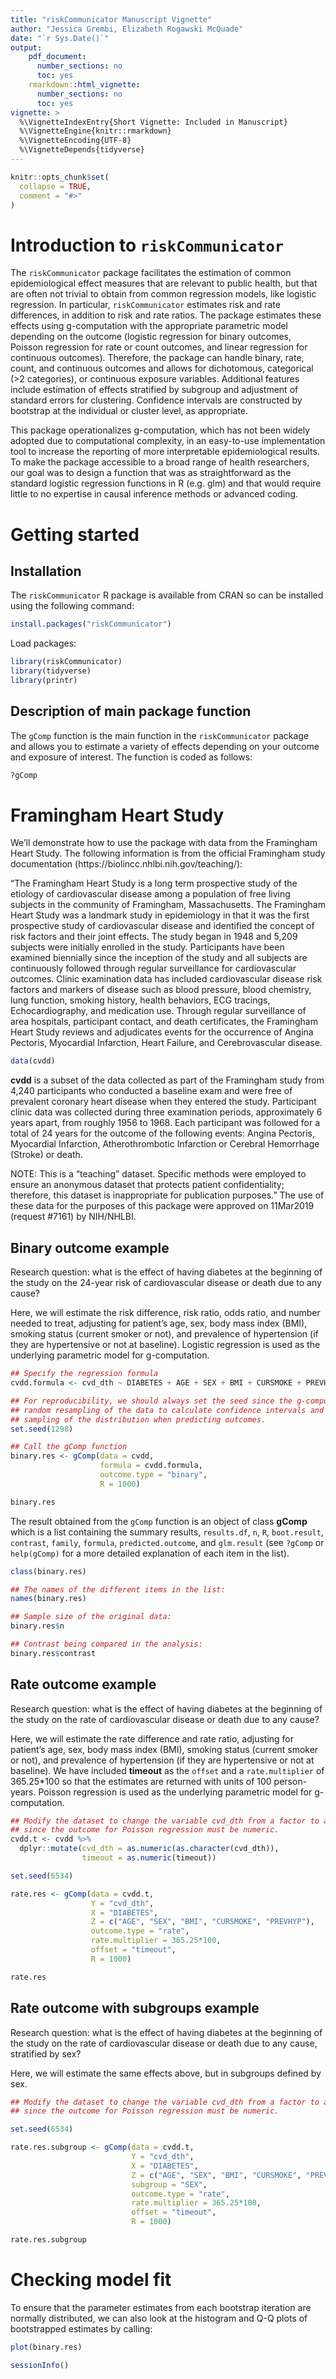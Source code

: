 ```yaml
---
title: "riskCommunicator Manuscript Vignette"
author: "Jessica Grembi, Elizabeth Rogawski McQuade"
date: "`r Sys.Date()`"
output: 
    pdf_document:
      number_sections: no
      toc: yes
    rmarkdown::html_vignette:
      number_sections: no
      toc: yes
vignette: >
  %\VignetteIndexEntry{Short Vignette: Included in Manuscript}
  %\VignetteEngine{knitr::rmarkdown}
  %\VignetteEncoding{UTF-8}
  %\VignetteDepends{tidyverse}
---
```


```r
knitr::opts_chunk$set(
  collapse = TRUE,
  comment = "#>"
)
```

# Introduction to `riskCommunicator`

The `riskCommunicator` package facilitates the estimation of common epidemiological effect measures that are relevant to public health, but that are often not trivial to obtain from common regression models, like logistic regression. In particular, `riskCommunicator` estimates risk and rate differences, in addition to risk and rate ratios. The package estimates these effects using g-computation with the appropriate parametric model depending on the outcome (logistic regression for binary outcomes, Poisson regression for rate or count outcomes, and linear regression for continuous outcomes). Therefore, the package can handle binary, rate, count, and continuous outcomes and allows for dichotomous, categorical (>2 categories), or continuous exposure variables. Additional features include estimation of effects stratified by subgroup and adjustment of standard errors for clustering. Confidence intervals are constructed by bootstrap at the individual or cluster level, as appropriate. 

This package operationalizes g-computation, which has not been widely adopted due to computational complexity, in an easy-to-use implementation tool to increase the reporting of more interpretable epidemiological results. To make the package accessible to a broad range of health researchers, our goal was to design a function that was as straightforward as the standard logistic regression functions in R (e.g. glm) and that would require little to no expertise in causal inference methods or advanced coding.


# Getting started

## Installation  

The `riskCommunicator` R package is available from CRAN so can be installed using the following command:
```r
install.packages("riskCommunicator")
```

Load packages:
```r
library(riskCommunicator)
library(tidyverse)
library(printr)
```

## Description of main package function

The `gComp` function is the main function in the `riskCommunicator` package and allows you to estimate a variety of effects depending on your outcome and exposure of interest. The function is coded as follows:

```r
?gComp
```

# Framingham Heart Study

We'll demonstrate how to use the package with data from the Framingham Heart Study. The following information is from the official Framingham study documentation (https://biolincc.nhlbi.nih.gov/teaching/):

"The Framingham Heart Study is a long term prospective study of the etiology of cardiovascular disease among a population of free living subjects in the community of Framingham, Massachusetts. The Framingham Heart Study was a landmark study in epidemiology in that it was the first prospective study of cardiovascular disease and identified the concept of risk factors and their joint effects. The study began in 1948 and 5,209 subjects were initially enrolled in the study. Participants have been examined biennially since the inception of the study and all subjects are continuously followed through regular surveillance for cardiovascular outcomes. Clinic examination data has included cardiovascular disease risk factors and markers of disease such as blood pressure, blood chemistry, lung function, smoking history, health behaviors, ECG tracings, Echocardiography, and medication use. Through regular surveillance of area hospitals, participant contact, and death certificates, the Framingham Heart Study reviews and adjudicates events for the occurrence of Angina Pectoris, Myocardial Infarction, Heart Failure, and Cerebrovascular disease.

```r
data(cvdd)
```

**cvdd** is a subset of the data collected as part of the Framingham study from 4,240 participants who conducted a baseline exam and were free of prevalent coronary heart disease when they entered the study.
Participant clinic data was collected during three examination periods, approximately 6 years apart, from roughly 1956 to 1968. Each participant was followed for a total of 24 years for the outcome of the following events: Angina Pectoris, Myocardial Infarction, Atherothrombotic Infarction or Cerebral Hemorrhage (Stroke) or death. 

NOTE: This is a "teaching" dataset. Specific methods were employed to ensure an anonymous dataset that protects patient confidentiality; therefore, this dataset is inappropriate for publication purposes." The use of these data for the purposes of this package were approved on 11Mar2019 (request #7161) by NIH/NHLBI.


## Binary outcome example

Research question: what is the effect of having diabetes at the beginning of the study on the 24-year risk of cardiovascular disease or death due to any cause? 

Here, we will estimate the risk difference, risk ratio, odds ratio, and number needed to treat, adjusting for patient's age, sex, body mass index (BMI), smoking status (current smoker or not), and prevalence of hypertension (if they are hypertensive or not at baseline). Logistic regression is used as the underlying parametric model for g-computation.

```r
## Specify the regression formula
cvdd.formula <- cvd_dth ~ DIABETES + AGE + SEX + BMI + CURSMOKE + PREVHYP

## For reproducibility, we should always set the seed since the g-computation uses  
## random resampling of the data to calculate confidence intervals and random  
## sampling of the distribution when predicting outcomes.
set.seed(1298)

## Call the gComp function
binary.res <- gComp(data = cvdd, 
                    formula = cvdd.formula, 
                    outcome.type = "binary", 
                    R = 1000)

binary.res
```

The result obtained from the `gComp` function is an object of class **gComp** which is a list containing the summary results, `results.df`, `n`, `R`, `boot.result`, `contrast`, `family`, `formula`, `predicted.outcome`, and `glm.result` (see `?gComp` or `help(gComp)` for a more detailed explanation of each item in the list).  

```r
class(binary.res)

## The names of the different items in the list: 
names(binary.res)

## Sample size of the original data:
binary.res$n 

## Contrast being compared in the analysis:
binary.res$contrast
```


## Rate outcome example

Research question: what is the effect of having diabetes at the beginning of the study on the rate of cardiovascular disease or death due to any cause? 

Here, we will estimate the rate difference and rate ratio, adjusting for patient's age, sex, body mass index (BMI), smoking status (current smoker or not), and prevalence of hypertension (if they are hypertensive or not at baseline). We have included **timeout** as the `offset` and a `rate.multiplier` of 365.25*100 so that the estimates are returned with units of 100 person-years. Poisson regression is used as the underlying parametric model for g-computation.


```r
## Modify the dataset to change the variable cvd_dth from a factor to a numeric variable  
## since the outcome for Poisson regression must be numeric.
cvdd.t <- cvdd %>%
  dplyr::mutate(cvd_dth = as.numeric(as.character(cvd_dth)),
                timeout = as.numeric(timeout))

set.seed(6534)

rate.res <- gComp(data = cvdd.t, 
                  Y = "cvd_dth", 
                  X = "DIABETES", 
                  Z = c("AGE", "SEX", "BMI", "CURSMOKE", "PREVHYP"), 
                  outcome.type = "rate", 
                  rate.multiplier = 365.25*100, 
                  offset = "timeout", 
                  R = 1000)

rate.res
```
  

## Rate outcome with subgroups example

Research question: what is the effect of having diabetes at the beginning of the study on the rate of cardiovascular disease or death due to any cause, stratified by sex? 

Here, we will estimate the same effects above, but in subgroups defined by sex.


```r
## Modify the dataset to change the variable cvd_dth from a factor to a numeric variable  
## since the outcome for Poisson regression must be numeric.

set.seed(6534)

rate.res.subgroup <- gComp(data = cvdd.t, 
                           Y = "cvd_dth", 
                           X = "DIABETES", 
                           Z = c("AGE", "SEX", "BMI", "CURSMOKE", "PREVHYP"), 
                           subgroup = "SEX", 
                           outcome.type = "rate", 
                           rate.multiplier = 365.25*100, 
                           offset = "timeout", 
                           R = 1000)

rate.res.subgroup
```
  

# Checking model fit

To ensure that the parameter estimates from each bootstrap iteration are normally distributed, we can also look at the histogram and Q-Q plots of bootstrapped estimates by calling:
```r
plot(binary.res)
```



```r
sessionInfo()
```

